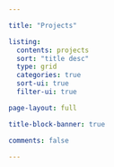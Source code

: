 ```yaml
---

title: "Projects"

listing:
  contents: projects
  sort: "title desc"
  type: grid
  categories: true
  sort-ui: true
  filter-ui: true

page-layout: full

title-block-banner: true

comments: false

---
```



